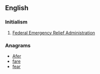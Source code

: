 ==English==

===Initialism===
{{rfc-header|Initialism}}
{{head|en|initialism}}
# {{label|en|US}} [[w:Federal Emergency Relief Administration|Federal Emergency Relief Administration]]

===Anagrams===
* [[Afer#English|Afer]]
* [[fare#English|fare]]
* [[fear#English|fear]]